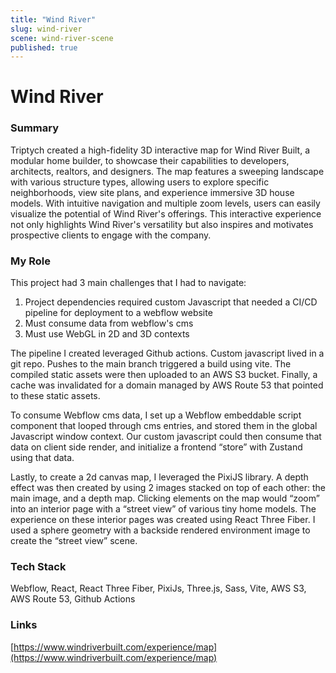 ```yaml
---
title: "Wind River"
slug: wind-river
scene: wind-river-scene
published: true
---
```


<div className="relative size-full -mt-header">
<div className="flex flex-col size-full justify-center">
<Container>
<div className="w-full flex flex-col gap-y-4">

# Wind River

### Summary

Triptych created a high-fidelity 3D interactive map for Wind River Built, a modular home builder, to showcase their capabilities to developers, architects, realtors, and designers. The map features a sweeping landscape with various structure types, allowing users to explore specific neighborhoods, view site plans, and experience immersive 3D house models. With intuitive navigation and multiple zoom levels, users can easily visualize the potential of Wind River's offerings. This interactive experience not only highlights Wind River's versatility but also inspires and motivates prospective clients to engage with the company.

### My Role

This project had 3 main challenges that I had to navigate:

1. Project dependencies required custom Javascript that needed a CI/CD pipeline for deployment to a webflow website
2. Must consume data from webflow's cms
3. Must use WebGL in 2D and 3D contexts

The pipeline I created leveraged Github actions. Custom javascript lived in a git repo. Pushes to the main branch triggered a build using vite. The compiled static assets were then uploaded to an AWS S3 bucket. Finally, a cache was invalidated for a domain managed by AWS Route 53 that pointed to these static assets.

To consume Webflow cms data, I set up a Webflow embeddable script component that looped through cms entries, and stored them in the global Javascript window context. Our custom javascript could then consume that data on client side render, and initialize a frontend “store” with Zustand using that data.

Lastly, to create a 2d canvas map, I leveraged the PixiJS library. A depth effect was then created by using 2 images stacked on top of each other: the main image, and a depth map. Clicking elements on the map would “zoom” into an interior page with a “street view” of various tiny home models. The experience on these interior pages was created using React Three Fiber. I used a sphere geometry with a backside rendered environment image to create the “street view” scene.

### Tech Stack

Webflow, React, React Three Fiber, PixiJs, Three.js, Sass, Vite, AWS S3, AWS Route 53, Github Actions

### Links

[https://www.windriverbuilt.com/experience/map](https://www.windriverbuilt.com/experience/map)

</div>

</Container>
</div>
</div>
